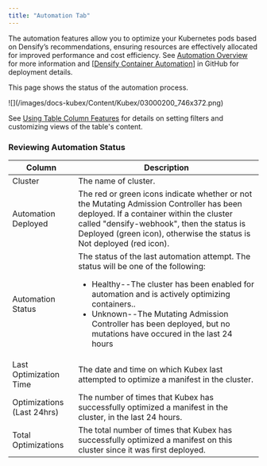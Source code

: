 ```yaml
---
title: "Automation Tab"
---
```





<InlineImageWithText src="/images/docs-kubex/Content/Kubex/03000199.png">
The automation features allow you to optimize your Kubernetes pods based on Densify’s recommendations, ensuring resources are effectively allocated for improved performance and cost efficiency. See <a href="/docs-kubex/Content/Kubex/Automation_Overview">Automation Overview</a> for more information and [<a href="https://github.com/densify-dev/container-automation-deployment">Densify Container Automation</a>] in GitHub for deployment details.
</InlineImageWithText>


This page shows the status of the automation process. 



<Frame caption="Figure: Automation Tab">
![](/images/docs-kubex/Content/Kubex/03000200_746x372.png)
</Frame>



See [Using Table Column Features](/docs-kubex/Content/Kubex/Using_Table_Column_Features) for details on setting filters and customizing views of the table's content.

### Reviewing Automation Status



<Accordion title="Table: Automation Table">
<table>
<thead>
<tr>
<th>
Column
</th>
<th>
Description
</th>
</tr>
</thead>
<tbody>
<tr>
<td>
Cluster
</td>
<td>
The name of cluster.
</td>
</tr>
<tr>
<td>
Automation Deployed
</td>
<td>
The red or green icons indicate whether or not the Mutating Admission Controller has been deployed. If a container within the cluster called "densify-webhook", then the status is Deployed (green icon), otherwise the status is Not deployed (red icon).
</td>
</tr>
<tr>
<td>
Automation Status
</td>
<td>
The status of the last automation attempt. The status will be one of the following:
<ul>
  <li>Healthy--The cluster has been enabled for automation and is actively optimizing containers..</li>
  <li>Unknown--The Mutating Admission Controller has been deployed, but no mutations have occured in the last 24 hours</li>
</ul>
</td>
</tr>
<tr>
<td>
Last Optimization Time
</td>
<td>
The date and time on which Kubex last attempted to optimize a manifest in the cluster.
</td>
</tr>
<tr>
<td>
Optimizations (Last 24hrs)
</td>
<td>
The number of times that Kubex has successfully optimized a manifest in the cluster, in the last 24 hours.
</td>
</tr>
<tr>
<td>
Total Optimizations 
</td>
<td>
The total number of times that Kubex has successfully optimized a manifest on this cluster since it was first deployed.
</td>
</tr>
</tbody>
</table>
</Accordion>


